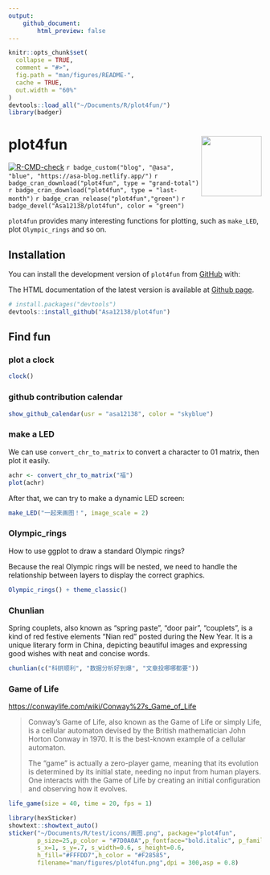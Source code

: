 ```yaml
---
output: 
    github_document:
        html_preview: false
---
```


<!-- README.md is generated from README.Rmd. Please edit that file -->

```r
knitr::opts_chunk$set(
  collapse = TRUE,
  comment = "#>",
  fig.path = "man/figures/README-",
  cache = TRUE,
  out.width = "60%"
)
devtools::load_all("~/Documents/R/plot4fun/")
library(badger)
```

# plot4fun <img src="man/figures/plot4fun.png" align="right" width="120" />

<!-- badges: start -->
[![R-CMD-check](https://github.com/Asa12138/plot4fun/actions/workflows/R-CMD-check.yaml/badge.svg)](https://github.com/Asa12138/plot4fun/actions/workflows/R-CMD-check.yaml)
`r badge_custom("blog", "@asa", "blue", "https://asa-blog.netlify.app/")`
`r badge_cran_download("plot4fun", type = "grand-total")`
`r badge_cran_download("plot4fun", type = "last-month")`
`r badge_cran_release("plot4fun","green")`
`r badge_devel("Asa12138/plot4fun", color = "green")`
<!-- badges: end -->

`plot4fun` provides many interesting functions for plotting, such as `make_LED`, plot `Olympic_rings` and so on.

## Installation

You can install the development version of `plot4fun` from [GitHub](https://github.com/) with:

The HTML documentation of the latest version is available at [Github page](https://asa12138.github.io/plot4fun/).

``` r
# install.packages("devtools")
devtools::install_github("Asa12138/plot4fun")
```

## Find fun

### plot a clock

```r
clock()
```

### github contribution calendar

```r
show_github_calendar(usr = "asa12138", color = "skyblue")
```

### make a LED

We can use `convert_chr_to_matrix` to convert a character to 01 matrix, then plot it easily.
```r
achr <- convert_chr_to_matrix("福")
plot(achr)
```

After that, we can try to make a dynamic LED screen:

```r
make_LED("一起来画图！", image_scale = 2)
```

### Olympic_rings

How to use ggplot to draw a standard Olympic rings?

Because the real Olympic rings will be nested, we need to handle the relationship between layers to display the correct graphics.

```r
Olympic_rings() + theme_classic()
```

### Chunlian

Spring couplets, also known as "spring paste", "door pair", "couplets", is a kind of red festive elements "Nian red" posted during the New Year. It is a unique literary form in China, depicting beautiful images and expressing good wishes with neat and concise words.

```r
chunlian(c("科研顺利", "数据分析好到爆", "文章投哪哪都要"))
```

### Game of Life
<https://conwaylife.com/wiki/Conway%27s_Game_of_Life>

> Conway's Game of Life, also known as the Game of Life or simply Life, is a cellular automaton devised by the British mathematician John Horton Conway in 1970. It is the best-known example of a cellular automaton.
>
> The "game" is actually a zero-player game, meaning that its evolution is determined by its initial state, needing no input from human players. One interacts with the Game of Life by creating an initial configuration and observing how it evolves.

```r
life_game(size = 40, time = 20, fps = 1)
```

```r
library(hexSticker)
showtext::showtext_auto()
sticker("~/Documents/R/test/icons/画图.png", package="plot4fun", 
        p_size=25,p_color = "#7D0A0A",p_fontface="bold.italic", p_family="Comic Sans MS",
        s_x=1, s_y=.7, s_width=0.6, s_height=0.6,
        h_fill="#FFFDD7",h_color = "#F28585",
        filename="man/figures/plot4fun.png",dpi = 300,asp = 0.8)
```

